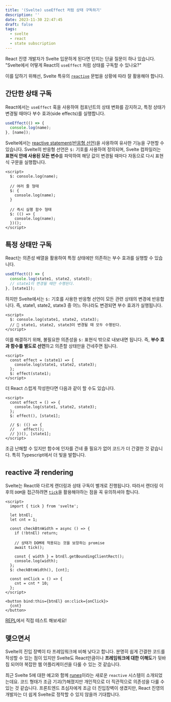 ```yaml
---
title: '(Svelte) useEffect 처럼 상태 구독하기'
description: ''
date: 2023-11-30 22:47:45
draft: false
tags:
  - svelte
  - react
  - state subscription
---
```


React 진영 개발자가 Svelte 입문하게 된다면 던지는 단골 질문이 하나 있습니다.
"Svelte에서 어떻게 React의 `useEffect` 처럼 상태를 구독할 수 있나요?"

이를 답하기 위해선, Svelte 특유의 [`reactive`](https://svelte.dev/blog/svelte-3-rethinking-reactivity) 문법을 상황에 따라 잘 활용해야 합니다.

## 간단한 상태 구독

React에서는 `useEffect` 훅을 사용하여 컴포넌트의 상태 변화를 감지하고, 특정 상태가 변경될 때마다 부수 효과(side effects)를 실행합니다.

```js
useEffect(() => {
  console.log(name);
}, [name]);
```

Svelte에서는 [reactive statement(반응형 선언)](https://svelte.dev/docs/svelte-components#script-3-$-marks-a-statement-as-reactive)을 사용하여 유사한 기능을 구현할 수 있습니다. Svelte의 반응형 선언은 `$:` 기호를 사용하여 정의되며, Svelte 컴파일러는 **표현식 안에 사용된 모든 변수**를 파악하여 해당 값이 변경될 때마다 자동으로 다시 표현식 구문을 실행합니다.

```svelte
<script>
  $: console.log(name);

  // 여러 줄 형태
  $: {
    console.log(name);
  }

  // 즉시 실행 함수 형태
  $: (() => {
    console.log(name);
  })();
</script>
```

## 특정 상태만 구독

React는 의존성 배열을 활용하여 특정 상태에만 의존하는 부수 효과를 실행할 수 있습니다.

```js
useEffect(() => {
  console.log(state1, state2, state3);
  // state1이 변경될 때만 수행된다.
}, [state1]);
```

하지만 Svelte에서는 `$:` 기호를 사용한 반응형 선언이 모든 관련 상태의 변경에 반응합니다. 즉, state1, state2, state3 중 어느 하나라도 변경되면 부수 효과가 실행됩니다.

```svelte
<script>
  $: console.log(state1, state2, state3);
  // 🚨 state1, state2, state3이 변경될 때 모두 수행된다.
</script>
```

이를 해결하기 위해, 불필요한 의존성을 `$:` 표현식 밖으로 내보내면 됩니다. 즉, **부수 효과 함수를 별도로 선언**하고 의존할 상태만을 건네주면 됩니다.

```svelte
<script>
  const effect = (state1) => {
    console.log(state1, state2, state3);
  };
  $: effect(state1);
</script>
```

더 React 스럽게 작성한다면 다음과 같이 할 수도 있습니다.

```svelte {5}
<script>
  const effect = () => {
    console.log(state1, state2, state3);
  };
  $: effect(), [state1];

  // $: (() => {
  // 	effect();
  // })(), [state1];
</script>
```

조금 난해할 수 있지만 함수에 인자를 건네 줄 필요가 없어 코드가 더 간결한 것 같습니다. 특히 Typescript에서 더 빛을 발합니다.

## reactive 과 rendering

Svelte는 React와 다르게 랜더링과 상태 구독이 별개로 진행됩니다. 따라서 랜더링 이후의 `DOM`을 접근하려면 [`tick`](https://learn.svelte.dev/tutorial/tick)을 활용해야하는 점을 꼭 유의하셔야 합니다.

```svelte {11}
<script>
  import { tick } from 'svelte';

  let btnEl;
  let cnt = 1;

  const checkBtnWidth = async () => {
    if (!btnEl) return;

    // 상태가 DOM에 적용되는 것을 보장하는 promise
    await tick();

    const { width } = btnEl.getBoundingClientRect();
    console.log(width);
  };
  $: checkBtnWidth(), [cnt];

  const onClick = () => {
    cnt = cnt * 10;
  };
</script>

<button bind:this={btnEl} on:click={onClick}>
  {cnt}
</button>
```

[REPL](https://svelte.dev/repl/81a7db6113744424af226c1a246f2b7c?version=4.2.8)에서 직접 테스트 해보세요!

## 맺으면서

Svelte의 진입 장벽이 타 프레임워크에 비해 낮다고 합니다. 분명히 쉽게 간결한 코드를 작성할 수 있는 점이 있지만 Svelte도 React만큼이나 **프레임워크에 대한 이해도**가 뒷바침 되어야 복잡한 웹 어플리케이션을 다룰 수 있는 것 같습니다.

최근 Svelte 5에 대한 예고와 함께 [runes](https://svelte.dev/blog/runes)이라는 새로운 `reactive` 시스템이 소개되었는데요. 코드 형태가 조금 기괴(?)해졌지만 개인적으로 더 직관적으로 의존성을 다룰 수 있는 것 같습니다. 프론트엔드 초심자에게 조금 더 진입장벽이 생겼지만, React 진영의 개발자는 더 쉽게 Svelte로 정착할 수 있지 않을까 기대합니다.
